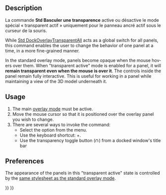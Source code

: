 <languages/>

<div lang="en" dir="ltr" class="mw-content-ltr">
{{Docnav
|[[Std_DockOverlayToggle|DockOverlayToggle]]
|[[Std_DockOverlayMouseTransparent|DockOverlayMouseTransparent]]
|[[Std_View_Menu|Std View Menu]]
|IconL=
|IconR=
|IconC=Freecad.svg
}}
</div>

<div lang="en" dir="ltr" class="mw-content-ltr">
{{GuiCommand
|Name=Std DockOverlayToggleTransparent
|MenuLocation=View → Dock panel overlay → Toggle transparent mode
|Workbenches=All
|Shortcut={{KEY|SHIFT}}+{{KEY|F3}}
|Version=1.0
|SeeAlso=[[Std_DockOverlayTransparentAll]], [[Std_DockOverlayToggle]], [[Std_DockOverlayAll]]
}}
</div>

<div lang="en" dir="ltr" class="mw-content-ltr">
==Description==
</div>

La commande '''Std Basculer une transparence''' active ou désactive le mode spécial « transparent actif » uniquement pour le panneau ancré actif sous le curseur de la souris.

<div lang="en" dir="ltr" class="mw-content-ltr">
While [[Std_DockOverlayTransparentAll|Std DockOverlayTransparentAll]] acts as a global switch for all panels, this command enables the user to change the behavior of one panel at a time, in a more fine-grained manner.
</div>

<div lang="en" dir="ltr" class="mw-content-ltr">
In the standard overlay mode, panels become opaque when the mouse hovers over them. When "transparent active" mode is enabled for a panel, it will '''remain transparent even when the mouse is over it'''. The controls inside the panel remain fully interactive. This is useful for working in a panel while maintaining a view of the 3D model underneath it.
</div>

<div lang="en" dir="ltr" class="mw-content-ltr">
==Usage==
</div>

<div lang="en" dir="ltr" class="mw-content-ltr">
# The main [[Std_DockOverlayAll|overlay mode]] must be active.
# Move the mouse cursor so that it is positioned over the overlay panel you wish to change.
# There are several ways to invoke the command:
#* Select the {{MenuCommand|View → Dock panel overlay → Toggle transparent mode}} option from the menu.
#* Use the keyboard shortcut: {{KEY|SHIFT}}+{{KEY|F3}}.
#* Use the transparency toggle button ([[File:Overlay Transparent.svg|12x12px]]) from a docked window's title bar
</div>

<div lang="en" dir="ltr" class="mw-content-ltr">
==Preferences==
</div>

<div lang="en" dir="ltr" class="mw-content-ltr">
The appearance of the panels in this "transparent active" state is controlled by the [[Std_DockOverlayAll#Preferences|same stylesheet as the standard overlay mode]].
</div>


<div lang="en" dir="ltr" class="mw-content-ltr">
{{Docnav
|[[Std_DockOverlayToggle|DockOverlayToggle]]
|[[Std_DockOverlayMouseTransparent|DockOverlayMouseTransparent]]
|[[Std_View_Menu|Std View Menu]]
|IconL=
|IconR=
|IconC=Freecad.svg
}}
</div>

{{Std_Base_navi{{#translation:}}}}
{{Userdocnavi{{#translation:}}}}